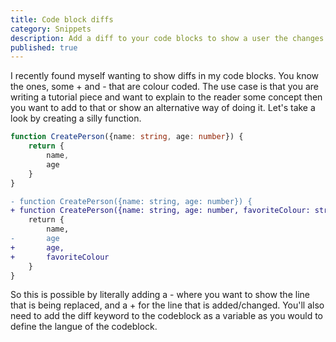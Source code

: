 ```yaml
---
title: Code block diffs
category: Snippets
description: Add a diff to your code blocks to show a user the changes
published: true
---
```


I recently found myself wanting to show diffs in my code blocks. You know the ones, some + and - that are colour coded. The use case is that you are writing a tutorial piece and want to explain to the reader some concept then you want to add to that or show an alternative way of doing it. Let's take a look by creating a silly function.

```typescript
function CreatePerson({name: string, age: number}) {
    return {
        name,
        age
    }
}
```

```diff
- function CreatePerson({name: string, age: number}) {
+ function CreatePerson({name: string, age: number, favoriteColour: string}) {
    return {
        name,
-       age
+       age,
+       favoriteColour
    }
}
```

So this is possible by literally adding a - where you want to show the line that is being replaced, and a + for the line that is added/changed. You'll also need to add the diff keyword to the codeblock as a variable as you would to define the langue of the codeblock.